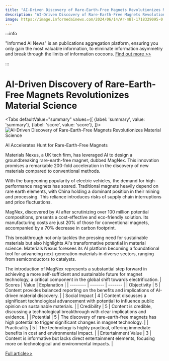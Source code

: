 ```yaml
---
title: "AI-Driven Discovery of Rare-Earth-Free Magnets Revolutionizes Material Science"
description: "AI-Driven Discovery of Rare-Earth-Free Magnets Revolutionizes Material Science"
image: https://image.informedainews.com/2024/06/14/Ar-mBl-1718329095-0.jpg
---
```



:::info

"Informed AI News" is an publications aggregation platform, ensuring you only gain the most valuable information, to eliminate information asymmetry and break through the limits of information cocoons.  [Find out more >>](/)

:::

# AI-Driven Discovery of Rare-Earth-Free Magnets Revolutionizes Material Science


<Tabs
	defaultValue="summary"
	values={[
	{label: 'summary', value: 'summary'},
	{label: 'score', value: 'score'},
]}>
<TabItem value="summary">
<img
  src="https://image.informedainews.com/2024/06/14/Ar-mBl-1718329095-0.jpg"
  alt="AI-Driven Discovery of Rare-Earth-Free Magnets Revolutionizes Material Science"
/>



AI Accelerates Hunt for Rare-Earth-Free Magnets

Materials Nexus, a UK tech firm, has leveraged AI to design a groundbreaking rare-earth-free magnet, dubbed MagNex. This innovation promises a remarkable 200-fold acceleration in the discovery of new materials compared to conventional methods.

With the burgeoning popularity of electric vehicles, the demand for high-performance magnets has soared. Traditional magnets heavily depend on rare earth elements, with China holding a dominant position in their mining and processing. This reliance introduces risks of supply chain interruptions and price fluctuations.

MagNex, discovered by AI after scrutinizing over 100 million potential compositions, presents a cost-effective and eco-friendly solution. Its manufacturing costs are just 20% of those for conventional magnets, accompanied by a 70% decrease in carbon footprint.

This breakthrough not only tackles the pressing need for sustainable materials but also highlights AI's transformative potential in material science. Materials Nexus foresees its AI platform becoming a foundational tool for advancing next-generation materials in diverse sectors, ranging from semiconductors to catalysts.

The introduction of MagNex represents a substantial step forward in achieving a more self-sufficient and sustainable future for magnet technology, a critical component in the global shift towards electrification.
</TabItem>
<TabItem value="score">
	| Scores     | Value   | Explanation |
	| -------- | ------- | ------- |
	| Objectivity  | 5    | Content provides balanced reporting on the benefits and implications of AI-driven material discovery.    |
	| Social Impact | 4     | Content discusses a significant technological advancement with potential to influence public opinion on sustainable materials.    |
	| Credibility    | 5    | Content is credible, discussing a technological breakthrough with clear implications and evidence.    |
	| Potential    | 5    | The discovery of rare-earth-free magnets has high potential to trigger significant changes in magnet technology.    |
	| Practicality    | 5    | The technology is highly practical, offering immediate benefits in cost and environmental impact.    |
	| Entertainment Value    | 3    | Content is informative but lacks direct entertainment elements, focusing more on technological and environmental impacts.    |
</TabItem>
</Tabs>

[Full article>>](https://www.cnbeta.com.tw/articles/science/1434464.htm)
